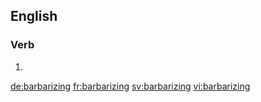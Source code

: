 ==English==

===Verb===
{{head|en|present participle}}

# {{present participle of|barbarize|lang=en}}

[[de:barbarizing]]
[[fr:barbarizing]]
[[sv:barbarizing]]
[[vi:barbarizing]]